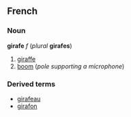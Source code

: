 ==French==
===Noun===
'''girafe''' ''f'' (''plural'' '''girafes''')

#[[giraffe]]
#[[boom]] (''pole supporting a microphone'')

===Derived terms===
*[[girafeau]]
*[[girafon]]